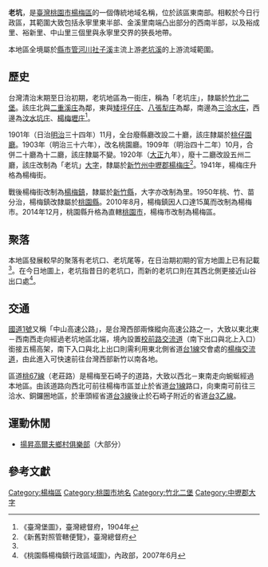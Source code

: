 {{noteTA　
|1 = zh-cn:庄; zh-hk:庄; zh-tw:庄;
}}
'''老坑'''，是[[臺灣|臺灣]][[桃園市|桃園市]][[楊梅區|楊梅區]]的一個傳統地域名稱，位於該區東南部。相較於今日行政區，其範圍大致包括永寧里東半部、金溪里南端凸出部分的西南半部，以及裕成里、裕新里、中山里三個里與永寧里交界的狹長地帶。

本地區全境屬於[[縣市管河川|縣市管河川]][[社子溪|社子溪]]主流上游[[老坑溪|老坑溪]]的上游流域範圍。

==歷史==
台灣清治末期至日治初期，老坑地區為一街庄，稱為「老坑庄」，隸屬於[[竹北二堡|竹北二堡]]。該庄北與[[二重溪_(桃園市)|二重溪庄]]為鄰，東與[[矮坪仔庄|矮坪仔庄]]、[[八張犁_(桃園市)|八張犁庄]]為鄰，南邊為[[三洽水庄|三洽水庄]]，西邊為[[汶水坑庄|汶水坑庄]]、[[楊梅壢庄|楊梅壢庄]]<ref name="臺灣堡圖">《臺灣堡圖》，臺灣總督府，1904年</ref>。

1901年（日治[[明治|明治]]三十四年）11月，全台廢縣廳改設二十廳，該庄隸屬於[[桃仔園廳|桃仔園廳]]。1903年（明治三十六年），改名桃園廳。1909年（明治四十二年）10月，合併二十廳為十二廳，該庄隸屬不變。1920年（[[大正|大正]]九年），廢十二廳改設五州二廳，該庄改制為「老坑」[[大字|大字]]，隸屬於[[新竹州|新竹州]][[中壢郡|中壢郡]][[楊梅庄|楊梅庄]]<ref>《新舊對照管轄便覽》，臺灣總督府</ref>。1941年，楊梅庄升格為楊梅街。

戰後楊梅街改制為[[楊梅鎮|楊梅鎮]]，隸屬於[[新竹縣|新竹縣]]，大字亦改制為里。1950年桃、竹、苗分治，楊梅鎮改隸屬於[[桃園縣|桃園縣]]。2010年8月，楊梅鎮因人口達15萬而改制為楊梅市。2014年12月，桃園縣升格為直轄[[桃園市|桃園市]]，楊梅市改制為楊梅區。

==聚落==
本地區發展較早的聚落有老坑口、老坑尾等，在日治期初期的官方地圖上已有記載<ref name="臺灣堡圖"/>。在今日地圖上，老坑指昔日的老坑口，而新的老坑口則在其西北側更接近山谷出口處<ref>《桃園縣楊梅鎮行政區域圖》，內政部，2007年6月</ref>。

==交通==
[[中山高速公路|國道1號]]又稱「中山高速公路」，是台灣西部兩條縱向高速公路之一，大致以東北東－西南西走向經過老坑地區北端，境內設置[[校前路交流道|校前路交流道]]（南下出口與北上入口）銜接五楊高架，南下入口與北上出口則需利用東北側省道[[台1線|台1線]]交會處的[[楊梅交流道|楊梅交流道]]，由此進入可快速前往台灣西部新竹以南各地。

區道[[桃67線|桃67線]]（老莊路）是楊梅至石崎子的道路，大致以西北－東南走向蜿蜒經過本地區。由該道路向西北可前往楊梅市區並止於省道[[台1線|台1線]]路口，向東南可前往三洽水、銅鑼圈地區，於車頭經省道[[台3線|台3線]]後止於石崎子附近的省道[[台3乙線|台3乙線]]。

==運動休閒==
*[[揚昇高爾夫鄉村俱樂部|揚昇高爾夫鄉村俱樂部]]（大部分）

==參考文獻==
{{reflist}}

{{中壢郡}}

[[Category:楊梅區|Category:楊梅區]]
[[Category:桃園市地名|Category:桃園市地名]]
[[Category:竹北二堡|Category:竹北二堡]]
[[Category:中壢郡大字|Category:中壢郡大字]]